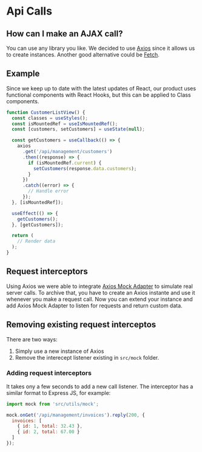 # Api Calls

## How can I make an AJAX call?
You can use any library you like. We decided to use <a target="_blank" href="https://github.com/axios/axios">Axios</a> since it allows us to create instances. Another good alternative could be <a target="_blank" href="https://github.com/andris9/fetch">Fetch</a>.

## Example
Since we keep up to date with the latest updates of React, our product uses functional components with React Hooks, but this can be applied to Class components.

```jsx
function CustomerListView() {
  const classes = useStyles();
  const isMountedRef = useIsMountedRef();
  const [customers, setCustomers] = useState(null);

  const getCustomers = useCallback(() => {
    axios
      .get('/api/management/customers')
      .then((response) => {
        if (isMountedRef.current) {
          setCustomers(response.data.customers);
        }
      })
      .catch((error) => {
        // Handle error
      });
  }, [isMountedRef]);

  useEffect(() => {
    getCustomers();
  }, [getCustomers]);

  return (
    // Render data
  );
}
```

## Request interceptors

Using Axios we were able to integrate <a target="_blank" href="https://github.com/ctimmerm/axios-mock-adapter">Axios Mock Adapter</a> to simulate real server calls. To archive that, you have to create an Axios instante and use it whenever you make a request call. Now you can extend your instance and add Axios Mock Adapter to listen for requests and return custom data.

## Removing existing request interceptos

There are two ways:

1. Simply use a new instance of Axios
2. Remove the interecept listener existing in `src/mock` folder.

### Adding request interceptors

It takes ony a few seconds to add a new call listener. The interceptor has a similar format to Express JS, for example:

```js
import mock from 'src/utils/mock';

mock.onGet('/api/management/invoices').reply(200, {
  invoices: [
    { id: 1, total: 32.43 },
    { id: 2, total: 67.00 }
  ]
});
```
